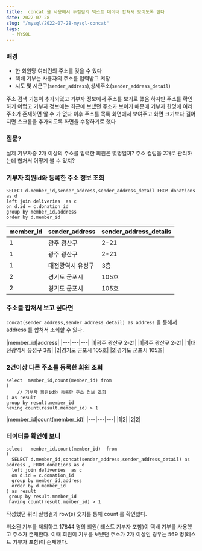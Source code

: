 ```yaml
---
title:  concat 을 사용해서 두컬럼의 텍스트 데이터 합쳐서 보이도록 한다
date: 2022-07-28
slug: "/mysql/2022-07-28-mysql-concat"
tags:
  - MYSQL
---
```


### 배경

* 한 회원당 여러건의 주소를 갖을 수 있다
* 택배 기부는 사용자의 주소를 입력받고 저장
* 시도 및 시군구(`sender_address`),상세주소(`sender_address_detail`)

주소 검색 기능이 추가되었고
기부자 정보에서 주소를 보기로 했음
하지만 주소를 확인하기 어렵고
기부자 정보에는 최근에 보냈던 주소가 보이기 때문에
기부자 한명에  여러 주소가 존재하면 알 수 가 없다
이후 주소를 목록 화면에서 보여주고
화면 크기보다 길어지면 스크롤을 추가되도록 화면을 수정하기로 했다

### 질문?
실제 기부자중 2개 이상의 주소를 입력한 회원은 몇명일까?
주소 컬럼을 2개로 관리하는데 합처서 어떻게 볼 수 있지?

### 기부자 회원id와 등록한 주소 정보 조회
```
SELECT d.member_id,sender_address,sender_address_detail FROM donations as d
left join deliveries  as c
on d.id = c.donation_id
group by member_id,address
order by d.member_id
```

|member_id|sender_address|sender_address_details|
|---|---|---|
|1|광주 광산구   |  2-21|
|1|광주 광산구   |  2-21 |
|1|대전광역시 유성구|3층|
|2|경기도 군포시  | 105호 |
|2|경기도 군포시  | 105호 |


### 주소를 합처서 보고 싶다면
`concat(sender_address,sender_address_detail) as address` 을 통해서 address 를 합쳐서 조회할 수 있다.

|member_id|address|
|---|---|---|
|1|광주 광산구 2-21|
|1|광주 광산구 2-21|
|1|대전광역시 유성구 3층|
|2|경기도 군포시 105호|
|2|경기도 군포시 105호|



### 2건이상 다른 주소를 등록한 회원 조회

```
select  member_id,count(member_id) from
(
    // 기부자 회원id와 등록한 주소 정보 조회
) as result
group by result.member_id
having count(result.member_id) > 1
```

|member_id|count(member_id)|
|---|---|---|
|1|2|
|2|2|


### 데이터를 확인해 보니

```
select   member_id,count(member_id)  from
(
  SELECT d.member_id,concat(sender_address,sender_address_detail) as address , FROM donations as d
  left join deliveries  as c
  on d.id = c.donation_id
  group by member_id,address
  order by d.member_id
) as result
 group by result.member_id
 having count(result.member_id) > 1
```

작성했던 쿼리 실행결과 row(s) 숫자를 통해 count 를 확인했다.

취소된 기부를 제외하고
17844 명의 회원( 테스트 기부자 포함)이 택배 기부를 사용했고 주소가 존재한다.
이때 회원이 기부를 보냈던 주소가 2개 이상인 경우는 569 명(테스트 기부자 포함)이 존재했다.

